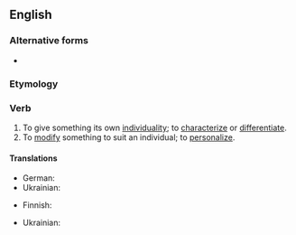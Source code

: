 ==English==

===Alternative forms===
* {{l|en|individualise}}

===Etymology===
{{suffix|en|individual|ize}}

===Verb===
{{en-verb}}

# To give something its own [[individuality]]; to [[characterize]] or [[differentiate]].
# To [[modify]] something to suit an individual; to [[personalize]].

====Translations====
{{trans-top|to give something its own individality}}
{{trans-mid}}
* German: {{t+|de|individualisieren}}
* Ukrainian: {{t|uk|індивідуалізува́ти|impf|pf}}
{{trans-bottom}}

{{trans-top|to modify something to suit an individual}}
* Finnish: {{t+|fi|yksilöllistää}}
{{trans-mid}}
* Ukrainian: {{t|uk|індивідуалізува́ти|impf|pf}}
{{trans-bottom}}